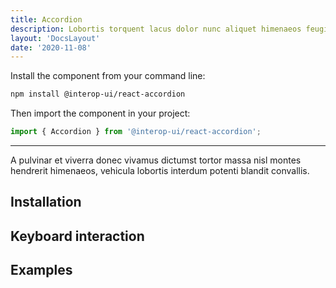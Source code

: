 ```yaml
---
title: Accordion
description: Lobortis torquent lacus dolor nunc aliquet himenaeos feugiat.
layout: 'DocsLayout'
date: '2020-11-08'
---
```


Install the component from your command line:

```bash
npm install @interop-ui/react-accordion
```

Then import the component in your project:

```js
import { Accordion } from '@interop-ui/react-accordion';
```

<hr />

A pulvinar et viverra donec vivamus dictumst tortor massa nisl montes hendrerit himenaeos, vehicula lobortis interdum potenti blandit convallis.

## Installation

## Keyboard interaction

## Examples
